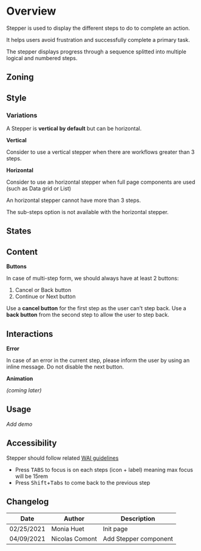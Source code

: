 
<Meta title="Components/Stepper/Overview" component={Stepper} />

<FigmaLink href="https://www.figma.com/file/WUVKJmcDHfR7K1q1lYhaHk/?node-id=1%3A5" />

# Overview

Stepper is used to display the different steps to do to complete an action.

It helps users avoid frustration and successfully complete a primary task.

The stepper displays progress through a sequence splitted into multiple logical and numbered steps.

## Zoning

<FigmaImage
	src="https://www.figma.com/file/qc8oUSyVJM67gSsbTShftt/%F0%9F%93%90-Zoning?node-id=345%3A135"
	alt="zoning image for the stepper"
/>

## Style

### Variations

A Stepper is **vertical by default** but can be horizontal.

**Vertical**

Consider to use a vertical stepper when there are workflows greater than 3 steps.

<Canvas>
	<Story name="Vertical">
		<Stepper>
			<Step.Validated title="I'm ok" />
			<Step.Error title="I'm not ok" />
			<Step.Validated title="Hey" />
			<Step.Validated title="Yup" />
			<Step.InProgress title="Hey, I'm in progress" />
			<Step.Disabled title="I'm disabled" />
			<Step.Enabled title="I'm enabled" />
		</Stepper>
	</Story>
</Canvas>

<FigmaImage
	src="https://www.figma.com/file/WUVKJmcDHfR7K1q1lYhaHk/Stepper?node-id=104%3A193"
	alt="vertical stepper example"
/>

**Horizontal**

Consider to use an horizontal stepper when full page components are used (such as Data grid or List)

An horizontal stepper cannot have more than 3 steps.

The sub-steps option is not available with the horizontal stepper.

<FigmaImage
	src="https://www.figma.com/file/WUVKJmcDHfR7K1q1lYhaHk/Stepper?node-id=1%3A717"
	alt="horizontal stepper example"
/>

## States

## Content

**Buttons**

In case of multi-step form, we should always have at least 2 buttons:

1. Cancel or Back button
2. Continue or Next button

Use a **cancel button** for the first step as the user can't step back. Use a **back button** from the second step to allow the user to step back.

<FigmaImage
	src="https://www.figma.com/file/WUVKJmcDHfR7K1q1lYhaHk/Stepper?node-id=115%3A0"
	alt="buttons mutli step form example"
/>

## Interactions

**Error**

In case of an error in the current step, please inform the user by using an inline message. Do not disable the next button.

**Animation**

_(coming later)_

## Usage

_Add demo_

## Accessibility

Stepper should follow related [WAI guidelines](https://www.w3.org/WAI/tutorials/forms/multi-page/)
- Press <kbd>TABS</kbd> to focus is on each steps (icon + label) meaning max focus will be 15rem
- Press <kbd>Shift</kbd>+<kbd>Tabs</kbd> to come back to the previous step

## Changelog

| Date       | Author         | Description        |
| ---------- | -------------- | ------------------ |
| 02/25/2021 | Monia Huet     | Init page          |
| 04/09/2021 | Nicolas Comont | Add Stepper component |
